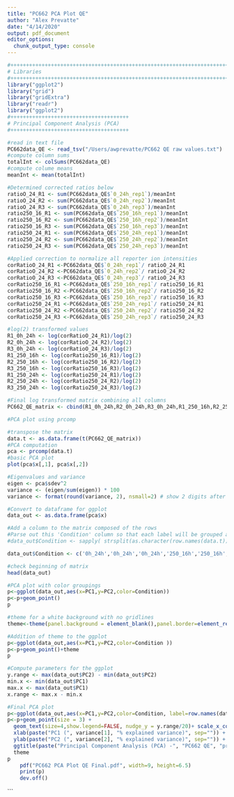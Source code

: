 ```yaml
---
title: "PC662 PCA Plot QE"
author: "Alex Prevatte"
date: "4/14/2020"
output: pdf_document
editor_options: 
  chunk_output_type: console
---
```


```r
#++++++++++++++++++++++++++++++++++++++++++++++++++++++++++++++++++++++++++
# Libraries
#++++++++++++++++++++++++++++++++++++++++++++++++++++++++++++++++++++++++++
library("ggplot2")
library("grid")
library("gridExtra")
library("readr")
library("ggplot2")
#++++++++++++++++++++++++++++++++++++++
# Principal Component Analysis (PCA)
#++++++++++++++++++++++++++++++++++++++

#read in text file
PC662data_QE <- read_tsv("/Users/awprevatte/PC662 QE raw values.txt")
#compute column sums
totalInt <- colSums(PC662data_QE)
#compute colume means
meanInt <- mean(totalInt)

#Determined corrected ratios below
ratioO_24_R1 <- sum(PC662data_QE$`0_24h_rep1`)/meanInt
ratioO_24_R2 <- sum(PC662data_QE$`0_24h_rep2`)/meanInt
ratioO_24_R3 <- sum(PC662data_QE$`0_24h_rep3`)/meanInt
ratio250_16_R1 <- sum(PC662data_QE$`250_16h_rep1`)/meanInt
ratio250_16_R2 <- sum(PC662data_QE$`250_16h_rep2`)/meanInt
ratio250_16_R3 <- sum(PC662data_QE$`250_16h_rep3`)/meanInt
ratio250_24_R1 <- sum(PC662data_QE$`250_24h_rep1`)/meanInt
ratio250_24_R2 <- sum(PC662data_QE$`250_24h_rep2`)/meanInt
ratio250_24_R3 <- sum(PC662data_QE$`250_24h_rep3`)/meanInt

#Applied correction to normalize all reporter ion intensities
corRatioO_24_R1 <-PC662data_QE$`0_24h_rep1`/ ratioO_24_R1
corRatioO_24_R2 <-PC662data_QE$`0_24h_rep2`/ ratioO_24_R2
corRatioO_24_R3 <-PC662data_QE$`0_24h_rep3`/ ratioO_24_R3
corRatio250_16_R1 <-PC662data_QE$`250_16h_rep1`/ ratio250_16_R1
corRatio250_16_R2 <-PC662data_QE$`250_16h_rep2`/ ratio250_16_R2
corRatio250_16_R3 <-PC662data_QE$`250_16h_rep3`/ ratio250_16_R3
corRatio250_24_R1 <-PC662data_QE$`250_24h_rep1`/ ratio250_24_R1
corRatio250_24_R2 <-PC662data_QE$`250_24h_rep2`/ ratio250_24_R2
corRatio250_24_R3 <-PC662data_QE$`250_24h_rep3`/ ratio250_24_R3

#log(2) transformed values
R1_0h_24h <- log(corRatioO_24_R1)/log(2)
R2_0h_24h <- log(corRatioO_24_R2)/log(2)
R3_0h_24h <- log(corRatioO_24_R3)/log(2)
R1_250_16h <- log(corRatio250_16_R1)/log(2)
R2_250_16h <- log(corRatio250_16_R2)/log(2)
R3_250_16h <- log(corRatio250_16_R3)/log(2)
R1_250_24h <- log(corRatio250_24_R1)/log(2)
R2_250_24h <- log(corRatio250_24_R2)/log(2)
R3_250_24h <- log(corRatio250_24_R3)/log(2)

#Final log transformed matrix combining all columns
PC662_QE_matrix <- cbind(R1_0h_24h,R2_0h_24h,R3_0h_24h,R1_250_16h,R2_250_16h,R3_250_16h,R1_250_24h,R2_250_24h,R3_250_24h)

#PCA plot using prcomp

#transpose the matrix
data.t <- as.data.frame(t(PC662_QE_matrix))
#PCA computation
pca <- prcomp(data.t)
#basic PCA plot
plot(pca$x[,1], pca$x[,2])

#Eigenvalues and variance 
eigen <- pca$sdev^2
variance <- (eigen/sum(eigen)) * 100
variance <- format(round(variance, 2), nsmall=2) # show 2 digits after decimal

#Convert to dataframe for ggplot
data_out <- as.data.frame(pca$x)

#Add a column to the matrix composed of the rows
#Parse out this 'Condition' column so that each label will be grouped accordingly 
#data_out$Condition <- sapply( strsplit(as.character(row.names(data.t)), "_"), "[[", 2 )

data_out$Condition <- c('0h_24h','0h_24h','0h_24h','250_16h','250_16h','250_16h','250_24h','250_24h','250_24h')

#check beginning of matrix
head(data_out)

#PCA plot with color groupings
p<-ggplot(data_out,aes(x=PC1,y=PC2,color=Condition))
p<-p+geom_point()
p

#theme for a white background with no gridlines
theme<-theme(panel.background = element_blank(),panel.border=element_rect(fill=NA),panel.grid.major = element_blank(),panel.grid.minor = element_blank(),strip.background=element_blank(),axis.text.x=element_text(colour="black"),axis.text.y=element_text(colour="black"),axis.ticks=element_line(colour="black"),plot.margin=unit(c(1,1,1,1),"line"),legend.key = element_rect(fill = "white", color = NA))

#Addition of theme to the ggplot
p<-ggplot(data_out,aes(x=PC1,y=PC2,color=Condition ))
p<-p+geom_point()+theme
p

#Compute parameters for the ggplot
y.range <- max(data_out$PC2) - min(data_out$PC2)
min.x <- min(data_out$PC1)
max.x <- max(data_out$PC1)
x.range <- max.x - min.x

#Final PCA plot 
p<-ggplot(data_out,aes(x=PC1,y=PC2,color=Condition, label=row.names(data.t)))
p<-p+geom_point(size = 3) + 
  geom_text(size=4,show.legend=FALSE, nudge_y = y.range/20)+ scale_x_continuous(limits=c(min.x - x.range/10, max.x + x.range/10)) +
  xlab(paste("PC1 (", variance[1], "% explained variance)", sep="")) +
  ylab(paste("PC2 (", variance[2], "% explained variance)", sep="")) +
  ggtitle(paste("Principal Component Analysis (PCA) -", "PC662 QE", "protein")) + 
  theme
p
    pdf("PC662 PCA Plot QE Final.pdf", width=9, height=6.5)
    print(p)
    dev.off()

```
```

